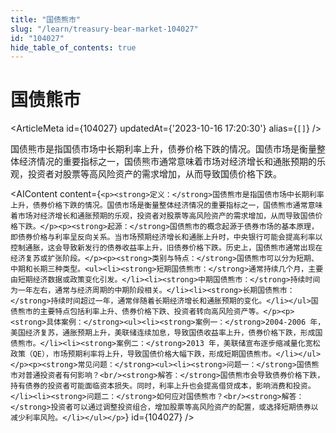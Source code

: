 ```yaml
---
title: "国债熊市"
slug: "/learn/treasury-bear-market-104027"
id: "104027"
hide_table_of_contents: true
---
```



# 国债熊市

<ArticleMeta id={104027} updatedAt={'2023-10-16 17:20:30'} alias={`[]`} />
<div className='border-solid border-b border-t-0 my-4 border-[var(--ifm-color-gray-300)]' />

国债熊市是指国债市场中长期利率上升，债券价格下跌的情况。国债市场是衡量整体经济情况的重要指标之一，国债熊市通常意味着市场对经济增长和通胀预期的乐观，投资者对股票等高风险资产的需求增加，从而导致国债价格下跌。

<AIContent content={`<p><strong>定义：</strong>国债熊市是指国债市场中长期利率上升，债券价格下跌的情况。国债市场是衡量整体经济情况的重要指标之一，国债熊市通常意味着市场对经济增长和通胀预期的乐观，投资者对股票等高风险资产的需求增加，从而导致国债价格下跌。</p><p><strong>起源：</strong>国债熊市的概念起源于债券市场的基本原理，即债券价格与利率呈反向关系。当市场预期经济增长和通胀上升时，中央银行可能会提高利率以控制通胀，这会导致新发行的债券收益率上升，旧债券价格下跌。历史上，国债熊市通常出现在经济复苏或扩张阶段。</p><p><strong>类别与特点：</strong>国债熊市可以分为短期、中期和长期三种类型。<ul><li><strong>短期国债熊市：</strong>通常持续几个月，主要由短期经济数据或政策变化引发。</li><li><strong>中期国债熊市：</strong>持续时间为一年左右，通常与经济周期的中期阶段相关。</li><li><strong>长期国债熊市：</strong>持续时间超过一年，通常伴随着长期经济增长和通胀预期的变化。</li></ul>国债熊市的主要特点包括利率上升、债券价格下跌、投资者转向高风险资产等。</p><p><strong>具体案例：</strong><ul><li><strong>案例一：</strong>2004-2006 年，美国经济复苏，通胀预期上升，美联储连续加息，导致国债收益率上升，债券价格下跌，形成国债熊市。</li><li><strong>案例二：</strong>2013 年，美联储宣布逐步缩减量化宽松政策（QE），市场预期利率将上升，导致国债价格大幅下跌，形成短期国债熊市。</li></ul></p><p><strong>常见问题：</strong><ul><li><strong>问题一：</strong>国债熊市对普通投资者有何影响？<br/><strong>解答：</strong>国债熊市会导致债券价格下跌，持有债券的投资者可能面临资本损失。同时，利率上升也会提高借贷成本，影响消费和投资。</li><li><strong>问题二：</strong>如何应对国债熊市？<br/><strong>解答：</strong>投资者可以通过调整投资组合，增加股票等高风险资产的配置，或选择短期债券以减少利率风险。</li></ul></p>`} id={104027} />
